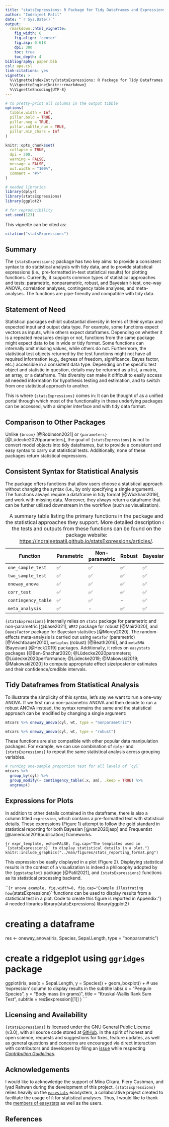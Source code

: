 ```yaml
---
title: "statsExpressions: R Package for Tidy Dataframes and Expressions with Statistical Details"
author: "Indrajeet Patil"
date: "`r Sys.Date()`"
output:
  rmarkdown::html_vignette:
    fig_width: 6
    fig.align: 'center'
    fig.asp: 0.618
    dpi: 300
    toc: true
    toc_depth: 4
bibliography: paper.bib
csl: apa.csl
link-citations: yes
vignette: >
  %\VignetteIndexEntry{statsExpressions: R Package for Tidy Dataframes and Expressions with Statistical Details}
  %\VignetteEngine{knitr::rmarkdown}
  %\VignetteEncoding{UTF-8}
---
```


```r
# to pretty-print all columns in the output tibble
options(
  tibble.width = Inf,
  pillar.bold = TRUE,
  pillar.neg = TRUE,
  pillar.subtle_num = TRUE,
  pillar.min_chars = Inf
)

knitr::opts_chunk$set(
  collapse = TRUE,
  dpi = 300,
  warning = FALSE,
  message = FALSE,
  out.width = "100%",
  comment = "#>"
)

# needed libraries
library(dplyr)
library(statsExpressions)
library(ggplot2)

# for reproducibility
set.seed(123)
```

This vignette can be cited as:

```r
citation("statsExpressions")
```

## Summary

The `{statsExpressions}` package has two key aims: to provide a consistent syntax
to do statistical analysis with tidy data, and to provide statistical
expressions (i.e., pre-formatted in-text statistical results) for plotting
functions. Currently, it supports common types of statistical approaches and
tests: parametric, nonparametric, robust, and Bayesian *t*-test, one-way ANOVA,
correlation analyses, contingency table analyses, and meta-analyses. The
functions are pipe-friendly and compatible with tidy data.

## Statement of Need

Statistical packages exhibit substantial diversity in terms of their syntax and
expected input and output data type. For example, some functions expect vectors
as inputs, while others expect dataframes. Depending on whether it is a repeated
measures design or not, functions from the same package might expect data to be
in wide or tidy format. Some functions can internally omit missing values, while
others do not. Furthermore, the statistical test objects returned by the test
functions might not have all required information (e.g., degrees of freedom,
significance, Bayes factor, etc.) accessible in a consistent data type.
Depending on the specific test object and statistic in question, details may be
returned as a list, a matrix, an array, or a dataframe. This diversity can make
it difficult to easily access all needed information for hypothesis testing and
estimation, and to switch from one statistical approach to another.

This is where `{statsExpressions}` comes in: It can be thought of as a unified
portal through which most of the functionality in these underlying packages can
be accessed, with a simpler interface and with tidy data format.

## Comparison to Other Packages

Unlike `{broom}` [@Robinson2021] or `{parameters}` [@Lüdecke2020parameters], the
goal of `{statsExpressions}` is not to convert model objects into tidy dataframes,
but to provide a consistent and easy syntax to carry out statistical tests.
Additionally, none of these packages return statistical expressions.

## Consistent Syntax for Statistical Analysis

The package offers functions that allow users choose a statistical approach
without changing the syntax (i.e., by only specifying a single argument). The
functions always require a dataframe in tidy format [@Wickham2019], and work
with missing data. Moreover, they always return a dataframe that can be further
utilized downstream in the workflow (such as visualization).

Function | Parametric | Non-parametric | Robust | Bayesian
------------------ | ---- | ----- | ----| ----- 
`one_sample_test` | ✅ | ✅ | ✅ | ✅
`two_sample_test` | ✅ | ✅ | ✅ | ✅
`oneway_anova` | ✅ | ✅ | ✅ | ✅
`corr_test` | ✅ | ✅ | ✅ | ✅
`contingency_table` | ✅ | ✅ | - | ✅
`meta_analysis` | ✅ | - | ✅ | ✅

: A summary table listing the primary functions in the package and the
statistical approaches they support. More detailed description of the
tests and outputs from these functions can be found on the package website: <https://indrajeetpatil.github.io/statsExpressions/articles/>.

`{statsExpressions}` internally relies on `stats` package for parametric and
non-parametric [@base2021], `WRS2` package for robust [@Mair2020], and
`BayesFactor` package for Bayesian statistics [@Morey2020]. The random-effects
meta-analysis is carried out using `metafor` (parametric) [@Viechtbauer2010],
`metaplus` (robust) [@Beath2016], and `metaBMA` (Bayesian) [@Heck2019] packages.
Additionally, it relies on `easystats` packages [@Ben-Shachar2020;
@Lüdecke2020parameters;
@Lüdecke2020performance; @Lüdecke2019; @Makowski2019; @Makowski2020] to compute
appropriate effect size/posterior estimates and their confidence/credible
intervals.

## Tidy Dataframes from Statistical Analysis

To illustrate the simplicity of this syntax, let's say we want to run a one-way
ANOVA. If we first run a non-parametric ANOVA and then decide to run a robust
ANOVA instead, the syntax remains the same and the statistical approach can be
modified by changing a single argument:

```r
mtcars %>% oneway_anova(cyl, wt, type = "nonparametric") 

mtcars %>% oneway_anova(cyl, wt, type = "robust")
```

These functions are also compatible with other popular data manipulation
packages. For example, we can use combination of `dplyr` and `{statsExpressions}` to repeat the same
statistical analysis across grouping variables.

```r
# running one-sample proportion test for all levels of `cyl`
mtcars %>%
  group_by(cyl) %>%
  group_modify(~ contingency_table(.x, am), .keep = TRUE) %>%
  ungroup()
```

## Expressions for Plots

In addition to other details contained in the dataframe, there is also a column
titled `expression`, which contains a pre-formatted text with statistical
details. These expressions (Figure 1) attempt to follow the gold standard in
statistical reporting for both Bayesian [@van2020jasp] and Frequentist
[@american2019publication] frameworks.

```{r expr_template, echo=FALSE, fig.cap="The templates used in `{statsExpressions}` to display statistical details in a plot."}
knitr::include_graphics("../man/figures/stats_reporting_format.png")
```

This expression be easily displayed in a plot (Figure 2). Displaying statistical
results in the context of a visualization is indeed a philosophy adopted by the
`{ggstatsplot}` package [@Patil2021], and `{statsExpressions}` functions as its
statistical processing backend.

```{r anova_example, fig.width=8, fig.cap="Example illustrating how `{statsExpressions}` functions can be used to display results from a statistical test in a plot. Code to create this figure is reported in Appendix."}
# needed libraries
library(statsExpressions)
library(ggplot2)

# creating a dataframe
res <- oneway_anova(iris, Species, Sepal.Length, type = "nonparametric")

# create a ridgeplot using `ggridges` package
ggplot(iris, aes(x = Sepal.Length, y = Species)) +
  geom_boxplot() + # use 'expression' column to display results in the subtitle
  labs(
    x = "Penguin Species",
    y = "Body mass (in grams)",
    title = "Kruskal-Wallis Rank Sum Test",
    subtitle = res$expression[[1]]
  )
```

## Licensing and Availability

`{statsExpressions}` is licensed under the GNU General Public License (v3.0), with all
source code stored at [GitHub](https://github.com/IndrajeetPatil/statsExpressions/).
In the spirit of honest and open science, requests and suggestions for fixes,
feature updates, as well as general questions and concerns are encouraged via
direct interaction with contributors and developers by filing an
[issue](https://github.com/IndrajeetPatil/statsExpressions/issues) while respecting
[*Contribution Guidelines*](https://indrajeetpatil.github.io/statsExpressions/CONTRIBUTING.html).

## Acknowledgements

I would like to acknowledge the support of Mina Cikara, Fiery Cushman, and Iyad
Rahwan during the development of this project. `{statsExpressions}` relies heavily
on the [`easystats`](https://github.com/easystats/easystats) ecosystem, a
collaborative project created to facilitate the usage of `R` for statistical
analyses. Thus, I would like to thank the [members of easystats](https://github.com/orgs/easystats/people) as well as the users.

## References


